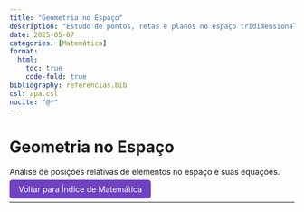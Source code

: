 ```yaml
---
title: "Geometria no Espaço"
description: "Estudo de pontos, retas e planos no espaço tridimensional."
date: 2025-05-07
categories: [Matemática]
format:
  html:
    toc: true
    code-fold: true
bibliography: referencias.bib
csl: apa.csl
nocite: "@*"
---
```


# Geometria no Espaço

Análise de posições relativas de elementos no espaço e suas equações.

<p><a href="index.qmd" style="padding: 8px 16px; background-color: #6f42c1; color: white; border-radius: 5px; text-decoration: none;"> Voltar para Índice de Matemática</a></p>

---